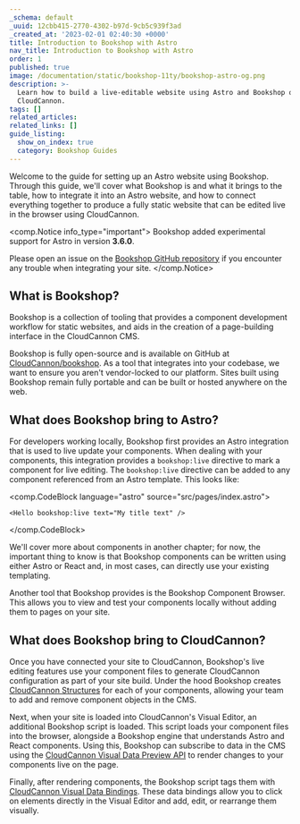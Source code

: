 ```yaml
---
_schema: default
_uuid: 12cbb415-2770-4302-b97d-9cb5c939f3ad
_created_at: '2023-02-01 02:40:30 +0000'
title: Introduction to Bookshop with Astro
nav_title: Introduction to Bookshop with Astro
order: 1
published: true
image: /documentation/static/bookshop-11ty/bookshop-astro-og.png
description: >-
  Learn how to build a live-editable website using Astro and Bookshop on
  CloudCannon.
tags: []
related_articles:
related_links: []
guide_listing:
  show_on_index: true
  category: Bookshop Guides
---
```

Welcome to the guide for setting up an Astro website using Bookshop. Through this guide, we'll cover what Bookshop is and what it brings to the table, how to integrate it into an Astro website, and how to connect everything together to produce a fully static website that can be edited live in the browser using CloudCannon.

<comp.Notice info_type="important">
  Bookshop added experimental support for Astro in version **3\.6.0**.

  Please open an issue on the [Bookshop GitHub repository](https://github.com/CloudCannon/bookshop/issues) if you encounter any trouble when integrating your site.
</comp.Notice>

## What is Bookshop?

Bookshop is a collection of tooling that provides a component development workflow for static websites, and aids in the creation of a page-building interface in the CloudCannon CMS.

Bookshop is fully open-source and is available on GitHub at [CloudCannon/bookshop](https://github.com/CloudCannon/bookshop/). As a tool that integrates into your codebase, we want to ensure you aren't vendor-locked to our platform. Sites built using Bookshop remain fully portable and can be built or hosted anywhere on the web.

## What does Bookshop bring to Astro?

For developers working locally, Bookshop first provides an Astro integration that is used to live update your components. When dealing with your components, this integration provides a `bookshop:live` directive to mark a component for live editing. The `bookshop:live` directive can be added to any component referenced from an Astro template. This looks like:

<comp.CodeBlock language="astro" source="src/pages/index.astro">
```
<Hello bookshop:live text="My title text" />
```
</comp.CodeBlock>

We'll cover more about components in another chapter; for now, the important thing to know is that Bookshop components can be written using either Astro or React and, in most cases, can directly use your existing templating.

Another tool that Bookshop provides is the Bookshop Component Browser. This allows you to view and test your components locally without adding them to pages on your site.

## What does Bookshop bring to CloudCannon?

Once you have connected your site to CloudCannon, Bookshop's live editing features use your component files to generate CloudCannon configuration as part of your site build. Under the hood Bookshop creates [CloudCannon Structures](/documentation/articles/defining-what-adds-to-an-array-with-array-structures/) for each of your components, allowing your team to add and remove component objects in the CMS.

Next, when your site is loaded into CloudCannon's Visual Editor, an additional Bookshop script is loaded. This script loads your component files into the browser, alongside a Bookshop engine that understands Astro and React components. Using this, Bookshop can subscribe to data in the CMS using the [CloudCannon Visual Data Preview API](/documentation/articles/what-is-live-editing/) to render changes to your components live on the page.

Finally, after rendering components, the Bookshop script tags them with [CloudCannon Visual Data Bindings](/documentation/articles/what-are-visual-data-bindings/). These data bindings allow you to click on elements directly in the Visual Editor and add, edit, or rearrange them visually.